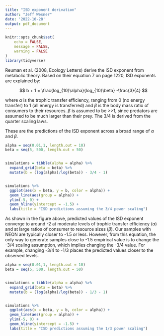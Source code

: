 ```yaml
---
title: "ISD exponent derivation"
author: "Jeff Wesner"
date: '2022-10-28'
output: pdf_document
---
```


```r
knitr::opts_chunk$set(
	echo = FALSE,
	message = FALSE,
	warning = FALSE
)
library(tidyverse)
```

Reuman et al. (2008, Ecology Letters) derive the ISD exponent from metabolic theory. Based on their equation 7 on page 1220, ISD exponents are explained by:

$$
b + 1 = \frac{log_{10}\alpha}{log_{10}\beta} -\frac{3}{4}
$$

where $\alpha$ is the trophic transfer efficiency, ranging from 0 (no energy transfer) to 1 (all energy is transferred) and $\beta$ is the body mass ratio of consumers to their resources. $\beta$ is assumed to be \>\>1, since predators are assumed to be much larger than their prey. The 3/4 is derived from the quarter scaling laws.

These are the predictions of the ISD exponent across a broad range of $\alpha$ and $\beta$.

```r
alpha = seq(0.01,1, length.out = 10)
beta = seq(5, 500, length.out = 50)


simulations = tibble(alpha = alpha) %>% 
  expand_grid(beta = beta) %>% 
  mutate(b = (log(alpha)/log(beta)) - 3/4 - 1)


simulations %>% 
  ggplot(aes(x = beta, y = b, color = alpha)) + 
  geom_line(aes(group = alpha)) +
  ylim(-5, 0) +
  geom_hline(yintercept = -1.5) +
  labs(title = "ISD predictions assuming the 3/4 power scaling")
```

As shown in the figure above, predicted values of the ISD exponent converge to around -2 at moderate levels of trophic transfer efficiency ($\alpha$) and at large ratios of consumer to resource sizes ($\beta$). Our samples with NEON are typically closer to -1.5 or less. However, from this equation, the only way to generate samples close to -1.5 empirical value is to change the -3/4 scaling assumption, which implies changing the -3/4 value. For example, changing -3/4 to -1/3 places the predicted values closer to the observed levels.

```r
alpha = seq(0.01,1, length.out = 10)
beta = seq(5, 500, length.out = 50)


simulations = tibble(alpha = alpha) %>% 
  expand_grid(beta = beta) %>% 
  mutate(b = (log(alpha)/log(beta)) - 1/3 - 1)


simulations %>% 
  ggplot(aes(x = beta, y = b, color = alpha)) + 
  geom_line(aes(group = alpha)) +
  ylim(-5, 0) +
  geom_hline(yintercept = -1.5) +
  labs(title = "ISD predictions assuming the 1/3 power scaling")
```

